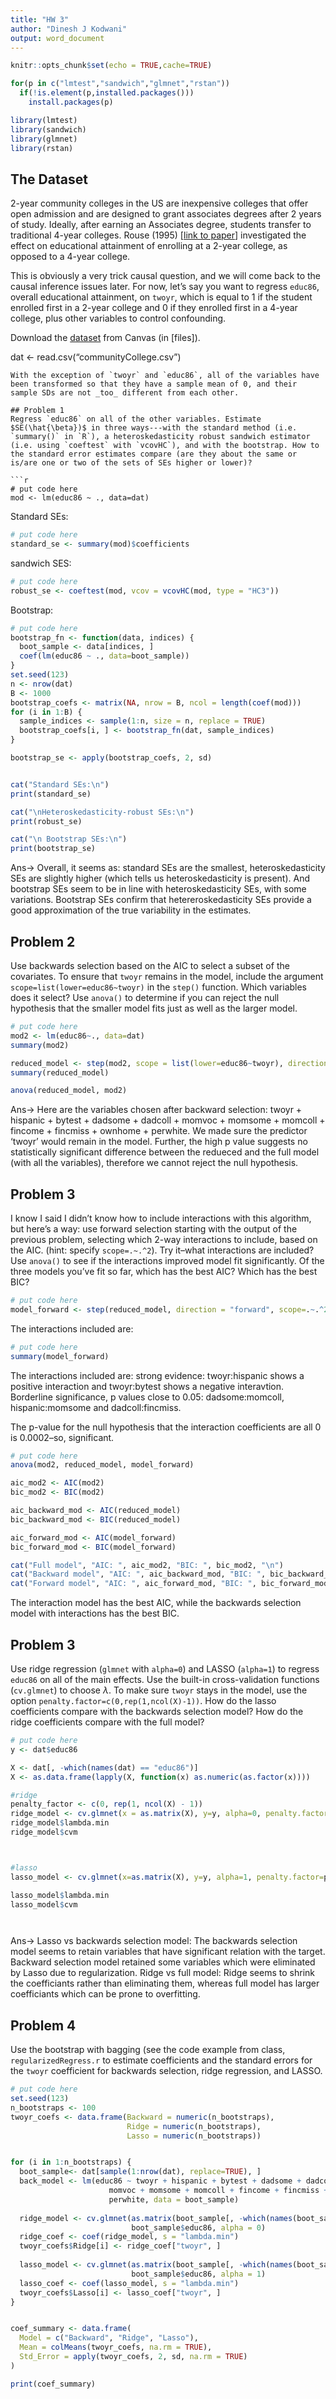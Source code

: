 ```yaml
---
title: "HW 3"
author: "Dinesh J Kodwani"
output: word_document
---
```


```r
knitr::opts_chunk$set(echo = TRUE,cache=TRUE)
```

```r
for(p in c("lmtest","sandwich","glmnet","rstan"))
  if(!is.element(p,installed.packages()))
    install.packages(p)
```

```r
library(lmtest)
library(sandwich)
library(glmnet)
library(rstan)
```
## The Dataset

2-year community colleges in the US are inexpensive colleges that offer open admission and are designed to grant associates degrees after 2 years of study. Ideally, after earning an Associates degree, students transfer to traditional 4-year colleges. Rouse (1995) [[link to paper](https://www.jstor.org/stable/1392376?seq=1)] investigated the effect on educational attainment of enrolling at a 2-year college, as opposed to a 4-year college. 

This is obviously a very trick causal question, and we will come back to the causal inference issues later. For now, let's say you want to regress `educ86`, overall educational attainment, on `twoyr`, which is equal to 1 if the student enrolled first in a 2-year college and 0 if they enrolled first in a 4-year college, plus other variables to control confounding. 

Download the [dataset]() from Canvas (in [files]). 

[put the appropriate file path below]:
```r
dat <- read.csv("communityCollege.csv")
```
With the exception of `twoyr` and `educ86`, all of the variables have been transformed so that they have a sample mean of 0, and their sample SDs are not _too_ different from each other. 

## Problem 1
Regress `educ86` on all of the other variables. Estimate $SE(\hat{\beta})$ in three ways---with the standard method (i.e. `summary()` in `R`), a heteroskedasticity robust sandwich estimator (i.e. using `coeftest` with `vcovHC`), and with the bootstrap. How to the standard error estimates compare (are they about the same or is/are one or two of the sets of SEs higher or lower)?

```r
# put code here
mod <- lm(educ86 ~ ., data=dat)
```
Standard SEs:
```r
# put code here
standard_se <- summary(mod)$coefficients
```
sandwich SES:
```r
# put code here
robust_se <- coeftest(mod, vcov = vcovHC(mod, type = "HC3"))
```
Bootstrap:
```r
# put code here
bootstrap_fn <- function(data, indices) {
  boot_sample <- data[indices, ]
  coef(lm(educ86 ~ ., data=boot_sample))
}
set.seed(123)
n <- nrow(dat)
B <- 1000
bootstrap_coefs <- matrix(NA, nrow = B, ncol = length(coef(mod)))
for (i in 1:B) {
  sample_indices <- sample(1:n, size = n, replace = TRUE)
  bootstrap_coefs[i, ] <- bootstrap_fn(dat, sample_indices)
}

bootstrap_se <- apply(bootstrap_coefs, 2, sd)


cat("Standard SEs:\n")
print(standard_se)

cat("\nHeteroskedasticity-robust SEs:\n")
print(robust_se)

cat("\n Bootstrap SEs:\n")
print(bootstrap_se)
```
Ans-> Overall, it seems as: standard SEs are the smallest, heteroskedasticity SEs are slightly higher (which tells us heteroskedasticity is present). And bootstrap SEs seem to be in line with heteroskedasticity SEs, with some variations. Bootstrap SEs confirm that hetereroskedasticity SEs provide a good approximation of the true variability in the estimates. 



## Problem 2
Use backwards selection based on the AIC to select a subset of the covariates. To ensure that `twoyr` remains in the model, include the argument `scope=list(lower=educ86~twoyr)` in the `step()` function. Which variables does it select? Use `anova()` to determine if you can reject the null hypothesis that the smaller model fits just as well as the larger model. 

```r
# put code here
mod2 <- lm(educ86~., data=dat)
summary(mod2)

reduced_model <- step(mod2, scope = list(lower=educ86~twoyr), direction = "backward")
summary(reduced_model)

anova(reduced_model, mod2)
```
Ans-> Here are the variables chosen after backward selection: twoyr + hispanic + bytest + dadsome + dadcoll + momvoc + 
    momsome + momcoll + fincome + fincmiss + ownhome + perwhite. We made sure the predictor 'twoyr' would remain in the       model. Further, the high p value suggests no statistically significant difference between the redueced and the full       model (with all the variables), therefore we cannot reject the null hypothesis. 


## Problem 3
I know I said I didn't know how to include interactions with this algorithm, but here's a way: use forward selection starting with the output of the previous problem, selecting which 2-way interactions to include, based on the AIC. (hint: specify `scope=.~.^2`). Try it--what interactions are included? Use `anova()` to see if the interactions improved model fit significantly. Of the three models you've fit so far, which has the best AIC? Which has the best BIC?

```r
# put code here
model_forward <- step(reduced_model, direction = "forward", scope=.~.^2)
```   

The interactions included are:
```r
# put code here
summary(model_forward)
```
The interactions included are: strong evidence: twoyr:hispanic shows a positive interaction and twoyr:bytest shows a negative interavtion. Borderline significance, p values close to 0.05: dadsome:momcoll, hispanic:momsome and dadcoll:fincmiss. 

The p-value for the null hypothesis that the interaction coefficients are all 0 is 0.0002--so, significant. 

```r
# put code here
anova(mod2, reduced_model, model_forward)

aic_mod2 <- AIC(mod2)
bic_mod2 <- BIC(mod2)

aic_backward_mod <- AIC(reduced_model)
bic_backward_mod <- BIC(reduced_model)

aic_forward_mod <- AIC(model_forward)
bic_forward_mod <- BIC(model_forward)

cat("Full model", "AIC: ", aic_mod2, "BIC: ", bic_mod2, "\n")
cat("Backward model", "AIC: ", aic_backward_mod, "BIC: ", bic_backward_mod, "\n")
cat("Forward model", "AIC: ", aic_forward_mod, "BIC: ", bic_forward_mod, "\n")
```
The interaction model has the best AIC, while the backwards selection model with interactions has the best BIC. 

## Problem 3
Use ridge regression (`glmnet` with `alpha=0`) and LASSO (`alpha=1`) to regress `educ86` on all of the main effects. Use the built-in cross-validation functions (`cv.glmnet`) to choose $\lambda$. To make sure `twoyr` stays in the model, use the option `penalty.factor=c(0,rep(1,ncol(X)-1))`. How do the lasso coefficients compare with the backwards selection model? How do the ridge coefficients compare with the full model? 

```r
# put code here
y <- dat$educ86

X <- dat[, -which(names(dat) == "educ86")]
X <- as.data.frame(lapply(X, function(x) as.numeric(as.factor(x))))

#ridge
penalty_factor <- c(0, rep(1, ncol(X) - 1))
ridge_model <- cv.glmnet(x = as.matrix(X), y=y, alpha=0, penalty.factor = penalty_factor)
ridge_model$lambda.min
ridge_model$cvm



#lasso
lasso_model <- cv.glmnet(x=as.matrix(X), y=y, alpha=1, penalty.factor=penalty_factor)

lasso_model$lambda.min
lasso_model$cvm




```
Ans-> Lasso vs backwards selection model: The backwards selection model seems to retain variables that have significant relation with the target. Backward selection model retained some variables which were eliminated by Lasso due to regularization. 
Ridge vs full model: Ridge seems to shrink the coefficiants rather than eliminating them, whereas full model has larger coefficiants which can be prone to overfitting. 

## Problem 4
Use the bootstrap with bagging (see the code example from class, `regularizedRegress.r` to estimate coefficients and the standard errors for the `twoyr` coefficient for backwards selection, ridge regression, and LASSO. 

```r
# put code here
set.seed(123)
n_bootstraps <- 100
twoyr_coefs <- data.frame(Backward = numeric(n_bootstraps),
                          Ridge = numeric(n_bootstraps),
                          Lasso = numeric(n_bootstraps))


for (i in 1:n_bootstraps) {
  boot_sample<- dat[sample(1:nrow(dat), replace=TRUE), ]
  back_model <- lm(educ86 ~ twoyr + hispanic + bytest + dadsome + dadcoll + 
                      momvoc + momsome + momcoll + fincome + fincmiss + ownhome + 
                      perwhite, data = boot_sample)
  
  ridge_model <- cv.glmnet(as.matrix(boot_sample[, -which(names(boot_sample) == "educ86")]), 
                           boot_sample$educ86, alpha = 0)
  ridge_coef <- coef(ridge_model, s = "lambda.min")
  twoyr_coefs$Ridge[i] <- ridge_coef["twoyr", ]
  
  lasso_model <- cv.glmnet(as.matrix(boot_sample[, -which(names(boot_sample) == "educ86")]), 
                           boot_sample$educ86, alpha = 1)
  lasso_coef <- coef(lasso_model, s = "lambda.min")
  twoyr_coefs$Lasso[i] <- lasso_coef["twoyr", ]
}


coef_summary <- data.frame(
  Model = c("Backward", "Ridge", "Lasso"),
  Mean = colMeans(twoyr_coefs, na.rm = TRUE),
  Std_Error = apply(twoyr_coefs, 2, sd, na.rm = TRUE)
)

print(coef_summary)

```
